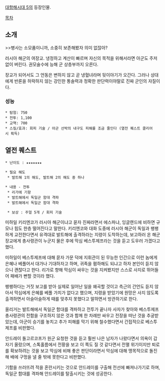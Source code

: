 [[대항해시대 5]]의 등장인물.

[[목차]]
== 소개 ==
>>병사는 소모품이니까, 소중히 보존해봤자 의미 없잖아?

러시아 해군의 여장교. 냉정하고 계산이 빠르며 자신의 목적을 위해서라면 아군도 주저없이 버린다. 권모술수에 능해 군 상층부까지 오른다.

장교가 되어서도 그 언동은 변하지 않고 곧 냉혈녀라며 뒷이야기가 오간다. 그러나 상대에게 반론을 허락하지 않는 강인한 통솔력과 정확한 판단력이야말로 진짜 군인의 자질이다.

=== 성능 ===
 * 탐험: 750
 * 전투: 1,100
 * 교역: 700
 * 스킬/효과: 회피 기술 / 아군 선박의 내구도 피해를 조금 줄인다 (열전 퀘스트 클리어시 획득)

== 열전 퀘스트 ==
 * 난이도 : ★★★★★★★

 * 필요 해도
  * 발트해 1의 해도, 발트해 2의 해도 중 하나

 * 내용 - 전투
  * 리가에 기항
  * 발트해에서 독일군 함대 격파
  * 발트해에서 독일군 함대 격파

  * 보상 : 주얼 5개 / 회피 기술

미하일 키리엔코가 러시아 해군이냐고 묻자 진짜라면서 에스파냐, 잉글랜드에 비하면 규모나 힘도 한층 떨어진다고 말한다. 키리엔코와 대화 도중에 러시아 해군이 독일과 팽팽하게 교전한다면서 유격대로 발트해에 출격하라는 지령이 도착하는데, 보고하러 온 해군 장교에게 총사령관이 누군지 물은 후에 막심 베스투제프라는 것을 듣고 도우러 가겠다고 했다.

미하일이 베스투제프에 대해 묻자 가문 덕에 지휘관이 된 무능한 인간으로 이런 놈에게 은혜나 베풀어서 대가나 기대하자고 하며, 귀족을 폄하해도 되냐고 하자 본인이 듣지 않으니 괜찮다고 한다. 리가로 향해 막심이 싸우는 것을 지켜봤지만 스스로 사지로 뛰어들어 패배가 뻔할 것이라 했다.

팽팽하다는 거짓 보고를 받아 실제로 일어난 일을 왜곡할 것이고 측근의 간언도 듣지 않아서 막심에게 은혜를 베풀 가치가 없다고 했으며, 지령을 받았기에 원망은 사지 않도록 출격하면서 아슬아슬하게 때를 맞추지 못했다고 말하면서 방관하기로 한다.

올리거는 발트해에서 독일군 함대를 격파하고 전투가 끝나자 사자가 찾아와 베스투제프 총사령관의 전함을 구조하지 않은 것과 함께 한 차례만 싸우고 전장을 떠난 것을 추궁받았는데, 아군이 승기를 놓치고 추가 피해를 막기 위해 철수했다면서 간접적으로 베스투제프를 비판했다.

안드레이 돌고르코프가 원군 요청한 것을 듣고 훨씬 나은 남자가 나왔다면서 의욕이 갑자기 올랐으며, 스톡홀름에서 전황을 보고 이 쪽도 질 것 같다면서 전멸 위기이지만 퇴로를 확보하려는 것을 보고 막심에 비해 좋은 판단이라면서 막심에 대해 맹목적으로 돌진해 배에 구멍을 낼 줄 밖에 못한다고 비판했다.

기함을 쓰러뜨려 적을 혼란시키는 것으로 안드레이를 구출해 전선에 빠져나가기로 하며, 독일군 함대를 격파해 안드레이를 탈출시키는 것에 성공한다.
